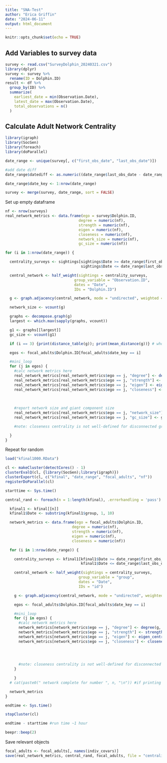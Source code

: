 ```yaml
---
title: "SNA-Test"
author: "Erica Griffin"
date: "2024-06-11"
output: html_document
---
```


```r
knitr::opts_chunk$set(echo = TRUE)
```
## Add Variables to survey data
```r
survey <- read.csv("SurveyDolphin_20240321.csv")
library(dplyr)
survey <- survey %>%
  rename(ID = Dolphin.ID)
result <- df %>%
  group_by(ID) %>%
  summarize(
    earliest_date = min(Observation.Date),
    latest_date = max(Observation.Date),
    total_observations = n()
  )

```
## Calculate Adult Network Centrality
```r
library(igraph)
library(SocGen)
library(foreach)
library(doParallel)
```

```r
date_range <- unique(survey[, c("first_obs_date", "last_obs_date")])

#add date diff
date_range$datediff <- as.numeric((date_range$last_obs_date - date_range$first_obs_date) / 365.25)

date_range$date_key <- 1:nrow(date_range)

survey <- merge(survey, date_range, sort = FALSE)
``` 

Set up empty dataframe
```r
nf <- nrow(surveys)
real_network_metrics <- data.frame(ego = survey$Dolphin.ID,
                                 degree = numeric(nf),
                                 strength = numeric(nf),
                                 eigen = numeric(nf),
                                 closeness = numeric(nf),
                                 network_size = numeric(nf),
                                 gc_size = numeric(nf))

for (i in 1:nrow(date_range)) {

  centrality_surveys <- sightings[sightings$Date >= date_range$first_obs_date[i] &
                                  sightings$Date <= date_range$last_obs_date[i], ]

  central_network <- half_weight(sightings = centrality_surveys,
                               group_variable = "Observation.ID",
                               dates = "Date",
                               IDs = "Dolphin.ID")

  g <- graph.adjacency(central_network, mode = "undirected", weighted = TRUE, diag = FALSE)

  network_size <- vcount(g)

  graphs <- decompose.graph(g)
  largest <- which.max(sapply(graphs, vcount))

  g1 <- graphs[[largest]]
  gc_size <- vcount(g1)

  if (i == 3) {print(distance_table(g)); print(mean_distance(g))} # whole network

  egos <- focal_adults$Dolphin.ID[focal_adults$date_key == i]

  #mini_loop
  for (j in egos) {
    #calc network metrics here
    real_network_metrics[real_network_metrics$ego == j, "degree"] <- degree(g, j)
    real_network_metrics[real_network_metrics$ego == j, "strength"] <- strength(g, j)
    real_network_metrics[real_network_metrics$ego == j, "eigen"] <- eigen_centrality(g)$vector[j]
    real_network_metrics[real_network_metrics$ego == j, "closeness"] <- closeness(g,
                                                                                v = j,
                                                                                weights = 1 / E(g)$weight,
                                                                                normalized = TRUE)
    #report network size and giant component size
    real_network_metrics[real_network_metrics$ego == j, "network_size"] <- network_size
    real_network_metrics[real_network_metrics$ego == j, "gc_size"] <- gc_size

    #note: closeness centrality is not well-defined for disconnected graphs

  }
}
```
Repeat for random
```r
load("kfinal1000.RData")

cl <- makeCluster(detectCores() - 1)
clusterEvalQ(cl, {library(SocGen);library(igraph)})
clusterExport(cl, c("kfinal", "date_range", "focal_adults", "nf"))
registerDoParallel(cl)

starttime <- Sys.time()

central_rand <- foreach(n = 1:length(kfinal), .errorhandling = 'pass') %dopar% {

  kfinal1 <- kfinal[[n]]
  kfinal1$Date <- substring(kfinal1$group, 1, 10)

  network_metrics <- data.frame(ego = focal_adults$Dolphin.ID,
                              degree = numeric(nf),
                              strength = numeric(nf),
                              eigen = numeric(nf),
                              closeness = numeric(nf))

  for (i in 1:nrow(date_range)) {

    centrality_surveys <- kfinal1[kfinal1$Date >= date_range$first_obs_date[i] &
                                  kfinal1$Date <= date_range$last_obs_date[i], ]

    central_network <- half_weight(sightings = centrality_surveys,
                                 group_variable = "group",
                                 dates = "Date",
                                 IDs = "id")

    g <- graph.adjacency(central_network, mode = "undirected", weighted = TRUE, diag = FALSE)

    egos <- focal_adults$Dolphin.ID[focal_adults$date_key == i]

    #mini_loop
    for (j in egos) {
      #calc network metrics here
      network_metrics[network_metrics$ego == j, "degree"] <- degree(g, j)
      network_metrics[network_metrics$ego == j, "strength"] <- strength(g, j)
      network_metrics[network_metrics$ego == j, "eigen"] <- eigen_centrality(g)$vector[j]
      network_metrics[network_metrics$ego == j, "closeness"] <- closeness(g,
                                                                        v = j,
                                                                        weights = 1 / E(g)$weight,
                                                                        normalized = TRUE)

      #note: closeness centrality is not well-defined for disconnected graphs
    }

    }
  # cat(paste0(" network complete for number ", n, "\n")) #if printing to file

  network_metrics
}

endtime <- Sys.time()

stopCluster(cl)

endtime - starttime #run time ~1 hour

beepr::beep(2)
```
Save relevant objects
```r
focal_adults <- focal_adults[, names(indiv_covars)]
save(real_network_metrics, central_rand, focal_adults, file = "centrality_networks.RData")
```